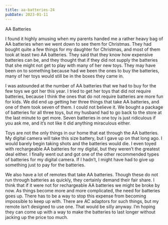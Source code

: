 ```yaml
---
title: aa-batteries-24
pubDate: 2023-01-11
---
```


AA Batteries

I found it highly amusing when my parents handed me a rather heavy bag of AA batteries when we went down to see them for Christmas. They had bought quite a few things for my daughter for Christmas, and most of them took at least two AA batteries. They said that they know how expensive batteries can be, and they thought that if they did not supply the batteries that she might not get to play with many of her new toys. They may have been on to something because had we been the ones to buy the batteries, many of her toys would still be in the boxes they came in.

I was astounded at the number of AA batteries that we had to buy for the few toys we got her this year. I tried to get her toys that did not require batteries, because I think the ones that do not require batteries are more fun for kids. We did end up getting her three things that take AA batteries, and one of them took seven of them. I could not believe it. We bought a package of batteries for all three toys, but my husband had to go back to the store at the last minute to get more. Seven batteries in one toy is just ridiculous if you ask me, and it’s not like it did anything miraculous either.

Toys are not the only things in our home that eat through the AA batteries. My digital camera will take this size battery, but I gave up on that long ago. I would barely begin taking shots and the batteries would die. I even toyed with rechargeable AA batteries for my digital, but they weren’t the greatest deal either. I finally went out and got one of the other recommended types of batteries for my digital camera. If I hadn’t, I might have had to give up something just to pay for the batteries.

We also have a lot of remotes that take AA batteries. Though these do not run through batteries as quickly,  they certainly demand their fair share. I think that if it were not for rechargeable AA batteries we might be broke by now. As things become more and more complicated, the need for batteries goes up. There has to be a way to stop this expense from becoming impossible to keep up with. There are AC adaptors for such things, but my remote isn’t designed to use one. That would be silly anyway. I’m hoping they can come up with a way to make the batteries to last longer without jacking up the price too much.
